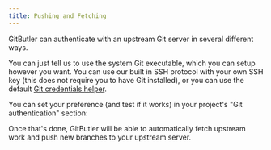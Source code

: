 ```yaml
---
title: Pushing and Fetching
---
```



GitButler can authenticate with an upstream Git server in several different ways.

 You can just tell us to use the system Git executable, which you can setup however you want. You can use our built in SSH protocol with your own SSH key (this does not require you to have Git installed), or you can use the default [Git credentials helper](https://git-scm.com/doc/credential-helpers).

You can set your preference (and test if it works) in your project's "Git authentication" section:

<ImageSection
  alt="Git Authentication Settings"
  src="/pushing.png"
/>

Once that's done, GitButler will be able to automatically fetch upstream work and push new branches to your upstream server.
